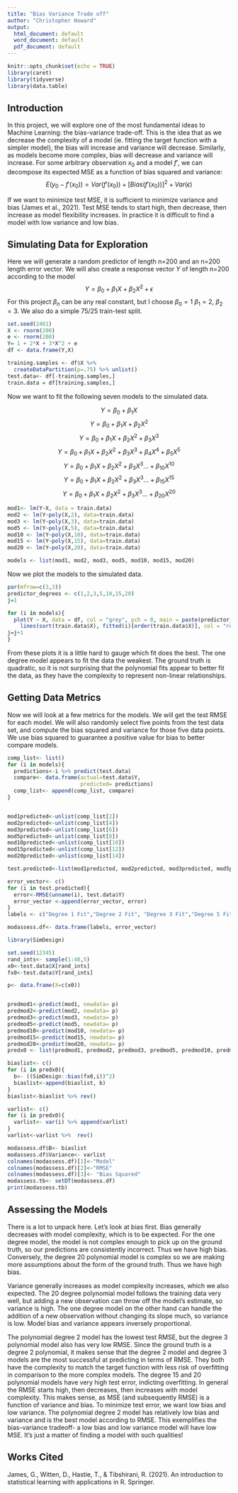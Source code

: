 ```yaml
---
title: "Bias Variance Trade off"
author: "Christopher Howard"
output:
  html_document: default
  word_document: default
  pdf_document: default
---
```


```r
knitr::opts_chunk$set(echo = TRUE)
library(caret)
library(tidyverse)
library(data.table)
```

## Introduction
In this project, we will explore one of the most fundamental ideas to Machine Learning: the bias-variance trade-off. This is the idea that as we decrease the complexity of a model (ie. fitting the target function with a simpler model), the bias will increase and variance will decrease. Similarly, as models become more complex, bias will decrease and variance will increase. For some arbitrary observation $x_0$ and a model $f'$, we can decompose its expected MSE as a function of bias squared and variance:
$$E(y_0 - f'(x_0))=Var(f'(x_0))+[Bias(f'(x_0))]^2 + Var(\epsilon) $$

If we want to minimize test MSE, it is sufficient to minimize variance and bias (James et al., 2021). Test MSE tends to start high, then decrease, then increase as model flexibility increases. In practice it is difficult to find a model with low variance and low bias. 


## Simulating Data for Exploration

Here we will generate a random predictor of length n=200 and an n=200 length error vector. We will also create a response vector $Y$ of length n=200 according to the model $$Y = \beta_0 + \beta_1 X + \beta_2 X^2 + \epsilon$$ For this project $\beta_n$ can be any real constant, but I choose $\beta_0 = 1$ $\beta_1 = 2$, $\beta_2 = 3$. We also do a simple 75/25 train-test split.

```r
set.seed(2401)
X <- rnorm(200)
e <- rnorm(200)
Y= 1 + 2*X + 3*X^2 + e
df <- data.frame(Y,X)

training.samples <- df$X %>% 
  createDataPartition(p=.75) %>% unlist()
test.data<- df[-training.samples,]
train.data = df[training.samples,]

```


Now we want to fit the following seven models to the simulated data. 

$$
Y = \beta_0 + \beta_1 X
$$ 
$$
Y = \beta_0 + \beta_1 X + \beta_2 X^2
$$ 
$$
Y = \beta_0 + \beta_1 X + \beta_2 X^2 + \beta_3 X^3
$$
$$
Y = \beta_0 + \beta_1 X + \beta_2 X^2 + \beta_3 X^3 + \beta_4 X^4 + \beta_5 X^5
$$
$$
Y = \beta_0 + \beta_1 X + \beta_2 X^2 + \beta_3 X^3...+\beta_{10} X^{10}
$$
$$
Y = \beta_0 + \beta_1 X + \beta_2 X^2 + \beta_3 X^3...+\beta_{15} X^{15}
$$
$$
Y = \beta_0 + \beta_1 X + \beta_2 X^2 + \beta_3 X^3...+\beta_{20} X^{20}
$$



```r
mod1<- lm(Y~X, data = train.data)
mod2 <- lm(Y~poly(X,2), data=train.data)
mod3 <- lm(Y~poly(X,3), data=train.data)
mod5 <- lm(Y~poly(X,5), data=train.data)
mod10 <- lm(Y~poly(X,10), data=train.data)
mod15 <- lm(Y~poly(X,15), data=train.data)
mod20 <- lm(Y~poly(X,20), data=train.data)

models <- list(mod1, mod2, mod3, mod5, mod10, mod15, mod20)
```

Now we plot the models to the simulated data.
```r

par(mfrow=c(3,3))
predictor_degrees <- c(1,2,3,5,10,15,20)
j=1

for (i in models){
  plot(Y ~ X, data = df, col = "grey", pch = 0, main = paste(predictor_degrees[j], "Degree"))
    lines(sort(train.data$X), fitted(i)[order(train.data$X)], col = "red")
j=j+1
}
```
  
  From these plots it is a little hard to gauge which fit does the best. The one degree model appears to fit the data the weakest. The ground truth is quadratic, so it is not surprising that the polynomial fits appear to better fit the data, as they have the complexity to represent non-linear relationships.

## Getting Data Metrics

  Now we will look at a few metrics for the models. We will get the test RMSE for each model. We will also randomly select five points from the test data set, and compute the bias squared and variance for those five data points. We use bias squared to guarantee a positive value for bias to better compare models. 
```r
comp_list<- list()
for (i in models){
  predictions<-i %>% predict(test.data)
  compare<- data.frame(actual=test.data$Y,
                       predicted= predictions)
  comp_list<- append(comp_list, compare)
}


mod1predicted<-unlist(comp_list[2])
mod2predicted<-unlist(comp_list[4])
mod3predicted<-unlist(comp_list[6])
mod5predicted<-unlist(comp_list[8])
mod10predicted<-unlist(comp_list[10])
mod15predicted<-unlist(comp_list[12])
mod20predicted<-unlist(comp_list[14])

test.predicted<-list(mod1predicted, mod2predicted, mod3predicted, mod5predicted, mod10predicted, mod15predicted, mod20predicted)

error_vector<- c() 
for (i in test.predicted){
  error<-RMSE(unname(i), test.data$Y)
  error_vector <-append(error_vector, error)
}
labels <- c("Degree 1 Fit","Degree 2 Fit", "Degree 3 Fit","Degree 5 Fit", "Degree 10 Fit", "Degree 15 Fit", "Degree 20 Fit")

modassess.df<- data.frame(labels, error_vector)

library(SimDesign)

set.seed(12345)
rand_ints<- sample(1:48,5)
x0<-test.data$X[rand_ints]
fx0<-test.data$Y[rand_ints]

p<- data.frame(X=c(x0))


predmod1<-predict(mod1, newdata= p)
predmod2<-predict(mod2, newdata= p)
predmod3<-predict(mod3, newdata= p)
predmod5<-predict(mod5, newdata= p)
predmod10<-predict(mod10, newdata= p)
predmod15<-predict(mod15, newdata= p)
predmod20<-predict(mod20, newdata= p)
predx0 <- list(predmod1, predmod2, predmod3, predmod5, predmod10, predmod15, predmod20)

biaslist<- c()
for (i in predx0){
  b<- ((SimDesign::bias(fx0,i))^2)
  biaslist<-append(biaslist, b) 
}
biaslist<-biaslist %>% rev()

varlist<- c()
for (i in predx0){
  varlist<- var(i) %>% append(varlist)
}
varlist<-varlist %>%  rev()

modassess.df$B<- biaslist
modassess.df$Variance<- varlist
colnames(modassess.df)[1]<-"Model"
colnames(modassess.df)[2]<-"RMSE"
colnames(modassess.df)[3]<- "Bias Squared"
modassess.tb<- setDT(modassess.df)
print(modassess.tb)
```
## Assessing the Models 

  There is a lot to unpack here. Let's look at bias first. Bias generally decreases with model complexity, which is to be expected. For the one degree model, the model is not complex enough to pick up on the ground truth, so our predictions are consistently incorrect. Thus we have high bias. Conversely, the degree 20 polynomial model is complex so we are making more assumptions about the form of the ground truth. Thus we have high  bias.

  Variance generally increases as model complexity increases, which we also expected. The 20 degree polynomial model follows the training data very well, but adding a new observation can throw off the model's estimate, so variance is high. The one degree model on the other hand can handle the addition of a new observation without changing its slope much, so variance is low. Model bias and variance appears inversely proportional.

  The polynomial degree 2 model has the lowest test RMSE, but the degree 3 polynomial model also has very low RMSE. Since the ground truth is a degree 2 polynomial, it makes sense that the degree 2 model and degree 3 models are the most successful at predicting in terms of RMSE. They both have the complexity to match the target function with less risk of overfitting in comparison to the more complex models. The degree 15 and 20 polynomial models have very high test error, indicting overfitting.
In general the RMSE starts high, then decreases, then increases with model complexity. This makes sense, as MSE (and subsequently RMSE) is a function of variance and bias. To minimize test error, we want low bias and low variance. The polynomial degree 2 model has relatively low bias and variance and is the best model according to RMSE. This exemplifies the bias-variance tradeoff- a low bias and low variance model will have low MSE. It's just a matter of finding a model with such qualities!



## Works Cited
James, G., Witten, D., Hastie, T., &amp; Tibshirani, R. (2021). An introduction to statistical learning with applications in R. Springer. 
